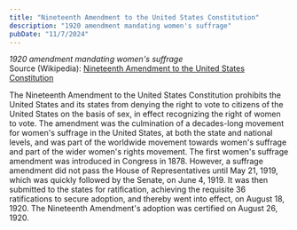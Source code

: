 ```yaml
---
title: "Nineteenth Amendment to the United States Constitution"
description: "1920 amendment mandating women's suffrage"
pubDate: "11/7/2024"
---
```


*1920 amendment mandating women's suffrage*  
Source (Wikipedia): [Nineteenth Amendment to the United States Constitution][1]

The Nineteenth Amendment to the United States Constitution prohibits the United States and its states from denying the right to vote to citizens of the United States on the basis of sex, in effect recognizing the right of women to vote. The amendment was the culmination of a decades-long movement for women's suffrage in the United States, at both the state and national levels, and was part of the worldwide movement towards women's suffrage and part of the wider women's rights movement. The first women's suffrage amendment was introduced in Congress in 1878. However, a suffrage amendment did not pass the House of Representatives until May 21, 1919, which was quickly followed by the Senate, on June 4, 1919. It was then submitted to the states for ratification, achieving the requisite 36 ratifications to secure adoption, and thereby went into effect, on August 18, 1920. The Nineteenth Amendment's adoption was certified on August 26, 1920.

[1]: https://en.wikipedia.org/wiki/Nineteenth_Amendment_to_the_United_States_Constitution
